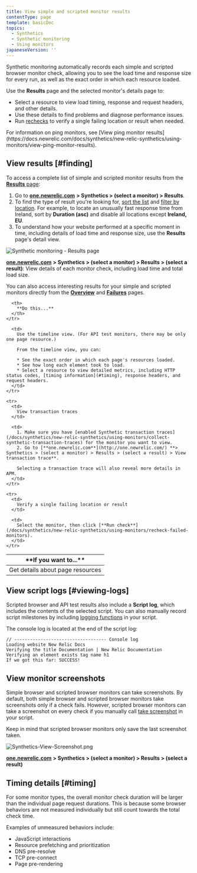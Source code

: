 ```yaml
---
title: View simple and scripted monitor results
contentType: page
template: basicDoc
topics:
  - Synthetics
  - Synthetic monitoring
  - Using monitors
japaneseVersion: ''
---
```


Synthetic monitoring automatically records each simple and scripted browser monitor check, allowing you to see the load time and response size for every run, as well as the exact order in which each resource loaded.

Use the **Results** page and the selected monitor's details page to:

* Select a resource to view load timing, response and request headers, and other details.
* Use these details to find problems and diagnose performance issues.
* Run [rechecks](/docs/synthetics/new-relic-synthetics/using-monitors/recheck-failed-monitors) to verify a single failing location or result when needed.

<Callout variant="tip">
  For information on ping monitors, see [View ping monitor results](https://docs.newrelic.com/docs/synthetics/new-relic-synthetics/using-monitors/view-ping-monitor-results).
</Callout>

## View results [#finding]

To access a complete list of simple and scripted monitor results from the [**Results** page](/docs/synthetics/new-relic-synthetics/pages/synthetics-results-access-individual-monitor-runs):

1. Go to [**one.newrelic.com**](http://one.newrelic.com/) **> Synthetics > (select a monitor) > Results**.
2. To find the type of result you're looking for, [sort the list](/docs/synthetics/new-relic-synthetics/pages/synthetics-results-access-individual-monitor-runs#sort-list) and [filter by location](/docs/synthetics/new-relic-synthetics/pages/synthetics-results-access-individual-monitor-runs#filter-location). For example, to locate an unusually fast response time from Ireland, sort by **Duration (asc)** and disable all locations except **Ireland, EU**.
3. To understand how your website performed at a specific moment in time, including details of load time and response size, use the **Results** page's detail view.

![Synthetic monitoring - Results page](./images/synthetic-monitoring-results.png "Synthetic monitoring - Results page")

[**one.newrelic.com**](http://one.newrelic.com/) **> Synthetics > (select a monitor) > Results > (select a result)**: View details of each monitor check, including load time and total load size.

You can also access interesting results for your simple and scripted monitors directly from the [**Overview**](/docs/synthetics/new-relic-synthetics/pages/synthetics-overview-page-view-monitors-performance) and [**Failures**](/docs/synthetics/new-relic-synthetics/pages/synthetics-failures-troubleshoot-downtime) pages.

<Table id="using">
  <thead>
    <tr>
      <th width={250}>
        **If you want to...**
      </th>

      <th>
        **Do this...**
      </th>
    </tr>
  </thead>

  <tbody>
    <tr>
      <td>
        Get details about page resources
      </td>

      <td>
        Use the timeline view. (For API test monitors, there may be only one page resource.)

        From the timeline view, you can:

        * See the exact order in which each page's resources loaded.
        * See how long each element took to load.
        * Select a resource to view detailed metrics, including HTTP status codes, [timing information](#timing), response headers, and request headers.
      </td>
    </tr>

    <tr>
      <td>
        View transaction traces
      </td>

      <td>
        1. Make sure you have [enabled Synthetic transaction traces](/docs/synthetics/new-relic-synthetics/using-monitors/collect-synthetic-transaction-traces) for the monitor you want to view.
        2. Go to [**one.newrelic.com**](http://one.newrelic.com/) **> Synthetics > (select a monitor) > Results > (select a result) > View transaction trace**.

        Selecting a transaction trace will also reveal more details in APM.
      </td>
    </tr>

    <tr>
      <td>
        Verify a single failing location or result
      </td>

      <td>
        Select the monitor, then click [**Run check**](/docs/synthetics/new-relic-synthetics/using-monitors/recheck-failed-monitors).
      </td>
    </tr>
  </tbody>
</Table>

## View script logs [#viewing-logs]

Scripted browser and API test results also include a **Script log**, which includes the contents of the selected script. You can also manually record script milestones by including [logging functions](/docs/synthetics/new-relic-synthetics/scripting-monitors/writing-scripted-browsers#logging) in your script.

The console log is located at the end of the script log:

```
// ----------------------------------- Console log
Loading website New Relic Docs
Verifying the title Documentation | New Relic Documentation
Verifying an element exists tag name h1
If we got this far: SUCCESS!
```

## View monitor screenshots

Simple browser and scripted browser monitors can take screenshots. By default, both simple browser and scripted browser monitors take screenshots only if a check fails. However, scripted browser monitors can take a screenshot on every check if you manually call [take screenshot](https://docs.newrelic.com/docs/synthetics/new-relic-synthetics/scripting-monitors/synthetics-scripted-browser-reference-monitor-versions-050#browser-takeScreenshot) in your script.

<Callout variant="tip">
  Keep in mind that scripted browser monitors only save the last screenshot taken.
</Callout>

![Synthetics-View-Screenshot.png](./images/Screenshot-in-Synthetic-monitoring---Results.png "Synthetics-View-Screenshot.png")

[**one.newrelic.com**](http://one.newrelic.com/) **> Synthetics > (select a monitor) > Results > (select a result)**

## Timing details [#timing]

For some monitor types, the overall monitor check duration will be larger than the individual page request durations. This is because some browser behaviors are not measured individually but still count towards the total check time.

Examples of unmeasured behaviors include:

* JavaScript interactions
* Resource prefetching and prioritization
* DNS pre-resolve
* TCP pre-connect
* Page pre-rendering
